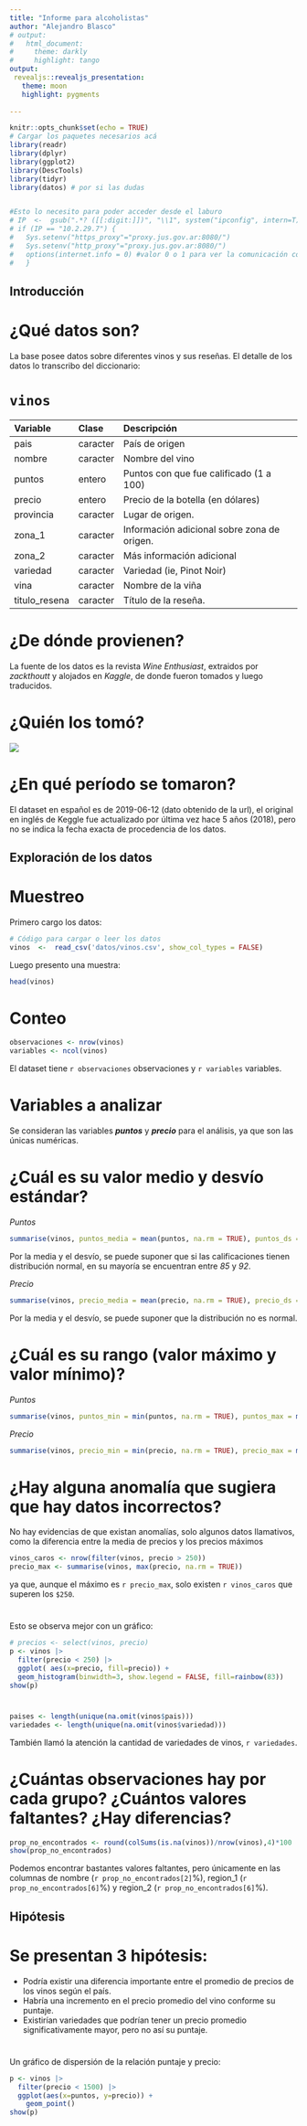 ```yaml
---
title: "Informe para alcoholistas"
author: "Alejandro Blasco"
# output:
#   html_document:
#     theme: darkly
#     highlight: tango
output:
 revealjs::revealjs_presentation:
   theme: moon
   highlight: pygments
   
---
```



```r
knitr::opts_chunk$set(echo = TRUE)
# Cargar los paquetes necesarios acá
library(readr)
library(dplyr)
library(ggplot2)
library(DescTools)
library(tidyr)
library(datos) # por si las dudas


#Esto lo necesito para poder acceder desde el laburo
# IP  <-  gsub(".*? ([[:digit:]])", "\\1", system("ipconfig", intern=T)[grep("IPv4", system("ipconfig", intern = T))])
# if (IP == "10.2.29.7") {
#   Sys.setenv("https_proxy"="proxy.jus.gov.ar:8080/")
#   Sys.setenv("http_proxy"="proxy.jus.gov.ar:8080/")
#   options(internet.info = 0) #valor 0 o 1 para ver la comunicación con internet
#   }
```


## Introducción

# ¿Qué datos son?

La base posee datos sobre diferentes vinos y sus reseñas. El detalle de los datos lo transcribo del diccionario:

# `vinos`

|Variable       |Clase               |Descripción |
|:--------------|:-------------------|:-----------|
| pais | caracter | País de origen |
| nombre | caracter | Nombre del vino |
| puntos | entero | Puntos con que fue calificado (1 a 100) |
| precio | entero | Precio de la botella (en dólares) |
| provincia | caracter | Lugar de origen. |
| zona_1 | caracter | Información adicional sobre zona de origen. |
| zona_2 | caracter | Más información adicional |
| variedad | caracter | Variedad (ie, Pinot Noir) |
| vina | caracter | Nombre de la viña |
| titulo_resena| caracter | Título de la reseña. |

# ¿De dónde provienen?

La fuente de los datos es la revista *Wine Enthusiast*, extraidos por *zackthoutt* y alojados en *Kaggle*, de donde fueron tomados y luego traducidos.

# ¿Quién los tomó?
![](https://iili.io/HgxBOjn.jpg)

# ¿En qué período se tomaron?

El dataset en español es de 2019-06-12 (dato obtenido de la url), el original en inglés de Keggle fue actualizado por última vez hace 5 años (2018), pero no se indica la fecha exacta de procedencia de los datos.

## Exploración de los datos

# Muestreo

Primero cargo los datos:
```r
# Código para cargar o leer los datos
vinos  <-  read_csv('datos/vinos.csv', show_col_types = FALSE)
```

Luego presento una muestra:
```r
head(vinos)
```

# Conteo

```r
observaciones <- nrow(vinos)
variables <- ncol(vinos)

```

El dataset tiene ``r observaciones`` observaciones y ``r variables`` variables.

# Variables a analizar

Se consideran las variables ***puntos*** y ***precio*** para el análisis, ya que son las únicas numéricas.

# ¿Cuál es su valor medio y desvío estándar?

*Puntos*
```r
summarise(vinos, puntos_media = mean(puntos, na.rm = TRUE), puntos_ds = sd(puntos, na.rm = TRUE))
```
Por la media y el desvío, se puede suponer que si las calificaciones tienen distribución normal, en su mayoría se encuentran entre *85* y *92*.

*Precio*
```r
summarise(vinos, precio_media = mean(precio, na.rm = TRUE), precio_ds = sd(precio, na.rm = TRUE))
```
Por la media y el desvío, se puede suponer que la distribución no es normal.


# ¿Cuál es su rango (valor máximo y valor mínimo)?

*Puntos*
```r
summarise(vinos, puntos_min = min(puntos, na.rm = TRUE), puntos_max = max(puntos, na.rm = TRUE))
```

*Precio*
```r
summarise(vinos, precio_min = min(precio, na.rm = TRUE), precio_max = max(precio, na.rm = TRUE))
```

# ¿Hay alguna anomalía que sugiera que hay datos incorrectos?

No hay evidencias de que existan anomalías, solo algunos datos llamativos, como la diferencia entre la media de precios y los precios máximos
```r
vinos_caros <- nrow(filter(vinos, precio > 250))
precio_max <- summarise(vinos, max(precio, na.rm = TRUE))
```
ya que, aunque el máximo es ``r precio_max``, solo existen ``r vinos_caros`` que superen los ``$250``.

# 
Esto se observa mejor con un gráfico:

```r
# precios <- select(vinos, precio)
p <- vinos |>
  filter(precio < 250) |>
  ggplot( aes(x=precio, fill=precio)) + 
  geom_histogram(binwidth=3, show.legend = FALSE, fill=rainbow(83))
show(p)
```

# 

```r
paises <- length(unique(na.omit(vinos$pais)))
variedades <- length(unique(na.omit(vinos$variedad)))
```
También llamó la atención la cantidad de variedades de vinos, ``r variedades``.

# ¿Cuántas observaciones hay por cada grupo? ¿Cuántos valores faltantes? ¿Hay diferencias?

```r
prop_no_encontrados <- round(colSums(is.na(vinos))/nrow(vinos),4)*100
show(prop_no_encontrados)
```
Podemos encontrar bastantes valores faltantes, pero únicamente en las columnas de nombre (``r prop_no_encontrados[2]``%), region_1 (``r prop_no_encontrados[6]``%) y region_2 (``r prop_no_encontrados[6]``%).


## Hipótesis

# Se presentan 3 hipótesis:

* Podría existir una diferencia importante entre el promedio de precios de los vinos según el país.
* Habría una incremento en el precio promedio del vino conforme su puntaje.
* Existirían variedades que podrían tener un precio promedio significativamente mayor, pero no así su puntaje.

# 

Un gráfico de dispersión de la relación puntaje y precio:
```r

p <- vinos |> 
  filter(precio < 1500) |>
  ggplot(aes(x=puntos, y=precio)) + 
    geom_point()
show(p)
```

